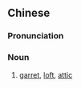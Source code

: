 {{also|阁楼}}
==Chinese==
{{zh-forms|s=阁楼}}

===Pronunciation===
{{zh-pron
|m=gélóu
|c=gok3 lau4-2
|cat=n
}}

===Noun===
{{zh-noun}}

# [[garret]], [[loft]], [[attic]]